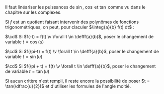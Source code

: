 

<Item type='methode' titre='polynôme en des fonctions trigonométriques'>

Il faut linéariser les puissances de $\sin$, $\cos$ et $\tan$ comme vu dans le chapitre sur les complexes.
</Item>


<Item type='methode' titre='règles de Bioche' searchDesc="intégrale, changement de variable">

Si $f$ est un quotient faisant intervenir des polynômes de fonctions trigonométriques, on peut, pour claculer $\integ{a}{b} f(t) dt$ :

$\cd$ Si $f(-t) = f(t) \v \forall t \in \defff{a}{b}$, poser le changement de variable $t = \cos(u)$

$\cd$ Si $f(\pi-t) = f(t) \v \forall t \in \defff{a}{b}$, poser le changement de variable $t = \sin(u)$

$\cd$ Si $f(\pi + t) = f(t) \v \forall t \in \defff{a}{b}$, poser le changement de variable $t = \tan(u)$

</Item>

<Remarque titre=''>
Si aucun critère n'est rempli, il reste encore la possibilité de poser $t = \tan(\dfrac{u}{2})$ et d'utiliser les formules de l'angle moitié.
</Remarque>
